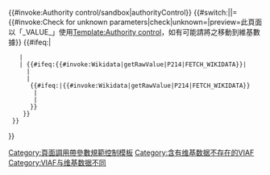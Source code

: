 {{#invoke:Authority control/sandbox|authorityControl}}<noinclude>{{Documentation}}</noinclude><includeonly><!-- tracking categories to compare with Wikidata 
-->{{#switch:{{NAMESPACE}}||{{ns:14}}=<!-- Only articles and categories.
-->{{#invoke:Check for unknown parameters|check|unknown=[[Category:頁面調用帶參數規範控制模板]]|preview=此頁面以「_VALUE_」使用[[Template:Authority control]]，如有可能請將之移動到維基數據}}<!--
-->{{#ifeq:{{{VIAF|}}}|
    |<!-- empty or no VIAF in template -->
    |<!-- VIAF in template 
  -->{{#ifeq:{{#invoke:Wikidata|getRawValue|P214|FETCH_WIKIDATA}}|
      |<!-- no property P214 at Wikidata --> [[Category:含有维基数据不存在的VIAF]] <!-- These we still need to import -->
      |<!-- property P214 at Wikidata    --> 
       {{#ifeq:{{{VIAF|}}}|{{#invoke:Wikidata|getRawValue|P214|FETCH_WIKIDATA}}
        |<!-- same ID: We want to end up here -->
        |[[Category:VIAF与维基数据不同]] <!-- Figure out the best link, FIXME: multiple values on Wikidata -->
       }}
     }}
  }}
}}</includeonly>